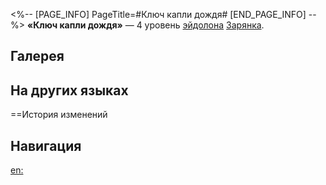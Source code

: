 <%-- [PAGE_INFO]
PageTitle=#Ключ капли дождя#
[END_PAGE_INFO] --%>
{{Эйдолон Инфобокс
|Название         = Ключ капли дождя
|Изображение      = Эйдолон Ключ капли дождя.png
|Персонаж         = Зарянка
|Уровень          = 4
|Длительность     = 
|Описание         = Использование сверхспособности Зарянки снимает {{Доп эффект|эффекты контроля}} со всех союзников. Пока Зарянка находится в состоянии Концерт, сопротивление эффектам всех союзников повышается на 50%.
|Свойство1        = 
|Масштабирование1 = 
}}
'''«Ключ капли дождя»''' — 4 уровень [[эйдолон]]а [[Зарянка]].

==Галерея==
{{Галерея|position=left|captionalign=center
|Персонаж Зарянка Эйдолон 4.png|Осколок Эйдолона
}}

==На других языках==
{{На других языках
|en   = Raindrop Key
|zhs  = 雨滴的钥匙
|zht  = 雨滴的鑰匙
|ja   = {{Rubi|雨粒|あまつぶ}}のカギ
|ko   = 빗방울의 열쇠
|es   = Llave de lluvia
|fr   = Clé de la goutte de pluie
|ru   = Ключ капли дождя
|th   = Raindrop Key
|vi   = Chìa Khóa Giọt Mưa
|de   = Schlüssel des Regentropfens
|id   = Raindrop Key
|pt   = Chave da Chuva
}}

==История изменений
{{История изменений|3.5}}

==Навигация==
{{Навык Навбокс|Зарянка}}

[[en:]]